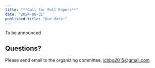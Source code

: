 ```yaml
---
title: "**Call for Full Papers**"
date: "2024-08-31"
published-title: "Due date:"
---
```


::: {.callout-note}
To be announced
:::

## Questions?

Please send email to the organizing committee, <icbbg2015@gmail.com>
